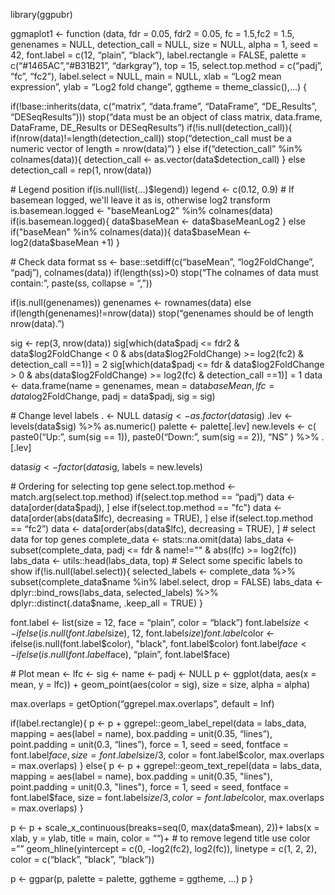library(ggpubr)

ggmaplot1 <- function (data, fdr = 0.05, fdr2 = 0.05, fc = 1.5,fc2 = 1.5, genenames = NULL,
                     detection_call = NULL, size = NULL, alpha = 1,
                     seed = 42,
                     font.label = c(12, "plain", "black"), label.rectangle = FALSE,
                     palette = c("#1465AC","#B31B21", "darkgray"),
                     top = 15, select.top.method = c("padj", "fc", "fc2"),
                     label.select = NULL,
                     main = NULL, xlab = "Log2 mean expression",  ylab = "Log2 fold change",
                     ggtheme = theme_classic(),...)
{

  if(!base::inherits(data, c("matrix", "data.frame", "DataFrame", "DE_Results", "DESeqResults")))
    stop("data must be an object of class matrix, data.frame, DataFrame, DE_Results or DESeqResults")
  if(!is.null(detection_call)){
    if(nrow(data)!=length(detection_call))
      stop("detection_call must be a numeric vector of length = nrow(data)")
  }
  else if("detection_call" %in% colnames(data)){
    detection_call <- as.vector(data$detection_call)
  }
  else detection_call = rep(1, nrow(data))

  # Legend position
  if(is.null(list(...)$legend)) legend <- c(0.12, 0.9)
  # If basemean logged, we'll leave it as is, otherwise log2 transform
  is.basemean.logged <- "baseMeanLog2" %in% colnames(data)
  if(is.basemean.logged){
    data$baseMean <- data$baseMeanLog2
  }
  else if("baseMean" %in% colnames(data)){
    data$baseMean <- log2(data$baseMean +1)
  }

  # Check data format
  ss <- base::setdiff(c("baseMean", "log2FoldChange", "padj"), colnames(data))
  if(length(ss)>0) stop("The colnames of data must contain: ",
                        paste(ss, collapse = ", "))

  if(is.null(genenames)) genenames <- rownames(data)
  else if(length(genenames)!=nrow(data))
  stop("genenames should be of length nrow(data).")

  sig <- rep(3, nrow(data))
  sig[which(data$padj <= fdr2 & data$log2FoldChange < 0 & abs(data$log2FoldChange) >= log2(fc2) & detection_call ==1)] = 2
  sig[which(data$padj <= fdr & data$log2FoldChange > 0 & abs(data$log2FoldChange) >= log2(fc) & detection_call ==1)] = 1
  data <- data.frame(name = genenames, mean = data$baseMean, lfc = data$log2FoldChange,
                  padj = data$padj, sig = sig)

  # Change level labels
  . <- NULL
  data$sig <- as.factor(data$sig)
  .lev <- levels(data$sig) %>% as.numeric()
   palette <- palette[.lev]
  new.levels <- c(
    paste0("Up: ", sum(sig == 1)),
    paste0("Down: ", sum(sig == 2)),
    "NS"
  ) %>% .[.lev]

  data$sig <- factor(data$sig, labels = new.levels)


  # Ordering for selecting top gene
  select.top.method <- match.arg(select.top.method)
  if(select.top.method == "padj") data <- data[order(data$padj), ]
  else if(select.top.method == "fc") data <- data[order(abs(data$lfc), decreasing = TRUE), ]
  else if(select.top.method == "fc2") data <- data[order(abs(data$lfc), decreasing = TRUE), ]
  # select data for top genes
  complete_data <- stats::na.omit(data)
  labs_data <- subset(complete_data, padj <= fdr & name!="" & abs(lfc) >= log2(fc))
  labs_data <- utils::head(labs_data, top)
  # Select some specific labels to show
  if(!is.null(label.select)){
    selected_labels  <- complete_data %>%
      subset(complete_data$name  %in% label.select, drop = FALSE)
    labs_data <- dplyr::bind_rows(labs_data, selected_labels) %>%
      dplyr::distinct(.data$name, .keep_all = TRUE)
  }


  font.label <- list(size = 12, face = "plain", color = "black")
  font.label$size <- ifelse(is.null(font.label$size), 12, font.label$size)
  font.label$color <- ifelse(is.null(font.label$color), "black", font.label$color)
  font.label$face <- ifelse(is.null(font.label$face), "plain", font.label$face)

  # Plot
  mean <- lfc <- sig <- name <- padj <-  NULL
  p <- ggplot(data, aes(x = mean, y = lfc)) +
    geom_point(aes(color = sig), size = size, alpha = alpha)

  max.overlaps = getOption("ggrepel.max.overlaps", default = Inf)

  if(label.rectangle){
    p <- p + ggrepel::geom_label_repel(data = labs_data, mapping = aes(label = name),
                                      box.padding = unit(0.35, "lines"),
                                      point.padding = unit(0.3, "lines"),
                                      force = 1, seed = seed, fontface = font.label$face,
                                      size = font.label$size/3, color = font.label$color,
                                      max.overlaps = max.overlaps)
  }
  else{
     p <- p + ggrepel::geom_text_repel(data = labs_data, mapping = aes(label = name),
                             box.padding = unit(0.35, "lines"),
                             point.padding = unit(0.3, "lines"),
                             force = 1, seed = seed, fontface = font.label$face,
                             size = font.label$size/3, color = font.label$color,
                             max.overlaps = max.overlaps)
  }

  p <- p + scale_x_continuous(breaks=seq(0, max(data$mean), 2))+
    labs(x = xlab, y = ylab, title = main, color = "")+ # to remove legend title use color = ""
    geom_hline(yintercept = c(0, -log2(fc2), log2(fc)), linetype = c(1, 2, 2),
               color = c("black", "black", "black"))

  p <- ggpar(p, palette = palette, ggtheme = ggtheme, ...)
  p
}